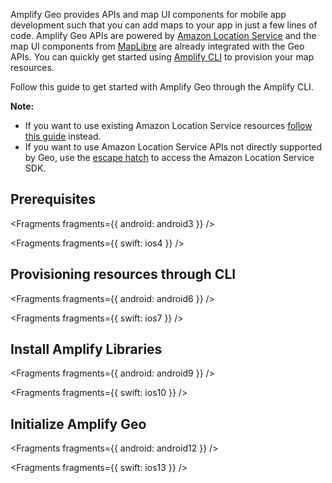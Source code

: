 Amplify Geo provides APIs and map UI components for mobile app development such that you can add maps to your app in just a few lines of code. Amplify Geo APIs are powered by [Amazon Location Service](https://aws.amazon.com/location/) and the map UI components from [MapLibre](https://maplibre.org/) are already integrated with the Geo APIs. You can quickly get started using [Amplify CLI](/[platform]/build-a-backend/more-features/geo/configure-maps/) to provision your map resources.

Follow this guide to get started with Amplify Geo through the Amplify CLI.

**Note:**

- If you want to use existing Amazon Location Service resources [follow this guide](/[platform]/prev/build-a-backend/more-features/geo/existing-resources/) instead.
- If you want to use Amazon Location Service APIs not directly supported by Geo, use the [escape hatch](/[platform]/prev/build-a-backend/more-features/geo/amazon-location-sdk/) to access the Amazon Location Service SDK.

## Prerequisites


<Fragments fragments={{ android: android3 }} />


<Fragments fragments={{ swift: ios4 }} />

## Provisioning resources through CLI


<Fragments fragments={{ android: android6 }} />


<Fragments fragments={{ swift: ios7 }} />

## Install Amplify Libraries


<Fragments fragments={{ android: android9 }} />


<Fragments fragments={{ swift: ios10 }} />

## Initialize Amplify Geo


<Fragments fragments={{ android: android12 }} />


<Fragments fragments={{ swift: ios13 }} />
